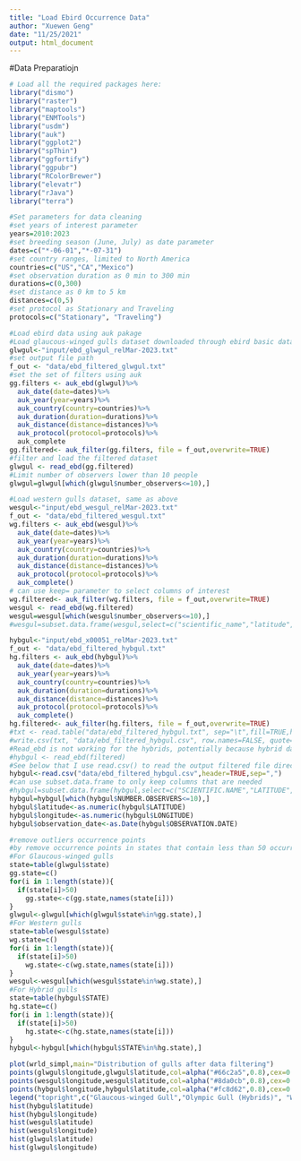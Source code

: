 ---
title: "Load Ebird Occurrence Data"
author: "Xuewen Geng"
date: "11/25/2021"
output: html_document
---

#Data Preparatiojn

```{r Load Library, cache=TRUE}
# Load all the required packages here:
library("dismo")
library("raster")
library("maptools")
library("ENMTools")
library("usdm")
library("auk")
library("ggplot2")
library("spThin")
library("ggfortify")
library("ggpubr")
library("RColorBrewer")
library("elevatr")
library("rJava")
library("terra")
```

```{r load ebird species occurrence points}

#Set parameters for data cleaning
#set years of interest parameter
years=2010:2023
#set breeding season (June, July) as date parameter
dates=c("*-06-01","*-07-31")
#set country ranges, limited to North America
countries=c("US","CA","Mexico")
#set observation duration as 0 min to 300 min
durations=c(0,300)
#set distance as 0 km to 5 km
distances=c(0,5)
#set protocol as Stationary and Traveling
protocols=c("Stationary", "Traveling")

#Load ebird data using auk pakage
#Load glaucous-winged gulls dataset downloaded through ebird basic dataset
glwgul<-"input/ebd_glwgul_relMar-2023.txt"
#set output file path
f_out <- "data/ebd_filtered_glwgul.txt"
#set the set of filters using auk
gg.filters <- auk_ebd(glwgul)%>%
  auk_date(date=dates)%>%
  auk_year(year=years)%>%
  auk_country(country=countries)%>%
  auk_duration(duration=durations)%>%
  auk_distance(distance=distances)%>%
  auk_protocol(protocol=protocols)%>%
  auk_complete
gg.filtered<- auk_filter(gg.filters, file = f_out,overwrite=TRUE)
#filter and load the filtered dataset
glwgul <- read_ebd(gg.filtered)
#Limit number of observers lower than 10 people
glwgul=glwgul[which(glwgul$number_observers<=10),]

#Load western gulls dataset, same as above
wesgul<-"input/ebd_wesgul_relMar-2023.txt"
f_out <- "data/ebd_filtered_wesgul.txt"
wg.filters <- auk_ebd(wesgul)%>%
  auk_date(date=dates)%>%
  auk_year(year=years)%>%
  auk_country(country=countries)%>%
  auk_duration(duration=durations)%>%
  auk_distance(distance=distances)%>%
  auk_protocol(protocol=protocols)%>%
  auk_complete()
# can use keep= parameter to select columns of interest
wg.filtered<- auk_filter(wg.filters, file = f_out,overwrite=TRUE)
wesgul <- read_ebd(wg.filtered)
wesgul=wesgul[which(wesgul$number_observers<=10),]
#wesgul=subset.data.frame(wesgul,select=c("scientific_name","latitude","longitude","observation_date"))

hybgul<-"input/ebd_x00051_relMar-2023.txt"
f_out <- "data/ebd_filtered_hybgul.txt"
hg.filters <- auk_ebd(hybgul)%>%
  auk_date(date=dates)%>%
  auk_year(year=years)%>%
  auk_country(country=countries)%>%
  auk_duration(duration=durations)%>%
  auk_distance(distance=distances)%>%
  auk_protocol(protocol=protocols)%>%
  auk_complete()
hg.filtered<- auk_filter(hg.filters, file = f_out,overwrite=TRUE)
#txt <- read.table("data/ebd_filtered_hybgul.txt", sep="\t",fill=TRUE,header=TRUE)
#write.csv(txt, "data/ebd_filtered_hybgul.csv", row.names=FALSE, quote=FALSE)
#Read_ebd is not working for the hybrids, potentially because hybrid dataset lack the checklist colum so read_ebd can't work properly
#hybgul <- read_ebd(filtered)
#See below that I use read.csv() to read the output filtered file directly, however, data types of several columns need to be changed.
hybgul<-read.csv("data/ebd_filtered_hybgul.csv",header=TRUE,sep=",")
#can use subset.data.frame to only keep columns that are needed
#hybgul=subset.data.frame(hybgul,select=c("SCIENTIFIC.NAME","LATITUDE","LONGITUDE","OBSERVATION.DATE"))
hybgul=hybgul[which(hybgul$NUMBER.OBSERVERS<=10),]
hybgul$latitude<-as.numeric(hybgul$LATITUDE)
hybgul$longitude<-as.numeric(hybgul$LONGITUDE)
hybgul$observation_date<-as.Date(hybgul$OBSERVATION.DATE)
```
```{r remove outliers}
#remove outliers occurrence points 
#by remove occurrence points in states that contain less than 50 occurrence points
#For Glaucous-winged gulls
state=table(glwgul$state)
gg.state=c()
for(i in 1:length(state)){
  if(state[i]>50)
    gg.state<-c(gg.state,names(state[i]))
}
glwgul<-glwgul[which(glwgul$state%in%gg.state),]
#For Western gulls
state=table(wesgul$state)
wg.state=c()
for(i in 1:length(state)){
  if(state[i]>50)
    wg.state<-c(wg.state,names(state[i]))
}
wesgul<-wesgul[which(wesgul$state%in%wg.state),]
#For Hybrid gulls
state=table(hybgul$STATE)
hg.state=c()
for(i in 1:length(state)){
  if(state[i]>50)
    hg.state<-c(hg.state,names(state[i]))
}
hybgul<-hybgul[which(hybgul$STATE%in%hg.state),]
```
```{r test plot}
plot(wrld_simpl,main="Distribution of gulls after data filtering")
points(glwgul$longitude,glwgul$latitude,col=alpha("#66c2a5",0.8),cex=0.5)
points(wesgul$longitude,wesgul$latitude,col=alpha("#8da0cb",0.8),cex=0.5)
points(hybgul$longitude,hybgul$latitude,col=alpha("#fc8d62",0.8),cex=0.5)
legend("topright",c("Glaucous-winged Gull","Olympic Gull (Hybrids)", "Western Gull"),fill=c("#66c2a5","#fc8d62","#8da0cb"))
hist(hybgul$latitude)
hist(hybgul$longitude)
hist(wesgul$latitude)
hist(wesgul$longitude)
hist(glwgul$latitude)
hist(glwgul$longitude)
```
